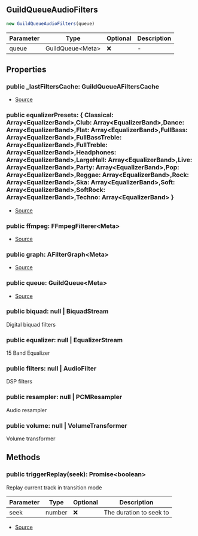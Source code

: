 ## GuildQueueAudioFilters

```typescript
new GuildQueueAudioFilters(queue)
```
| Parameter | Type | Optional | Description |
| ----------- | ----------- | ----------- | ----------- |
| queue | GuildQueue\<Meta> | ❌ | - |

## Properties
### public  _lastFiltersCache: GuildQueueAFiltersCache
- [Source](https://github.com/Androz2091/discord-player/blob/e31bc2a/packages/discord-player/src/Structures/GuildQueueAudioFilters.ts#L193)
### public  equalizerPresets: \{ Classical: Array\<EqualizerBand>,Club: Array\<EqualizerBand>,Dance: Array\<EqualizerBand>,Flat: Array\<EqualizerBand>,FullBass: Array\<EqualizerBand>,FullBassTreble: Array\<EqualizerBand>,FullTreble: Array\<EqualizerBand>,Headphones: Array\<EqualizerBand>,LargeHall: Array\<EqualizerBand>,Live: Array\<EqualizerBand>,Party: Array\<EqualizerBand>,Pop: Array\<EqualizerBand>,Reggae: Array\<EqualizerBand>,Rock: Array\<EqualizerBand>,Ska: Array\<EqualizerBand>,Soft: Array\<EqualizerBand>,SoftRock: Array\<EqualizerBand>,Techno: Array\<EqualizerBand> }
- [Source](https://github.com/Androz2091/discord-player/blob/e31bc2a/packages/discord-player/src/Structures/GuildQueueAudioFilters.ts#L192)
### public  ffmpeg: FFmpegFilterer\<Meta>
- [Source](https://github.com/Androz2091/discord-player/blob/e31bc2a/packages/discord-player/src/Structures/GuildQueueAudioFilters.ts#L191)
### public  graph: AFilterGraph\<Meta>
- [Source](https://github.com/Androz2091/discord-player/blob/e31bc2a/packages/discord-player/src/Structures/GuildQueueAudioFilters.ts#L190)
### public  queue: GuildQueue\<Meta>
- [Source](https://github.com/Androz2091/discord-player/blob/e31bc2a/packages/discord-player/src/Structures/GuildQueueAudioFilters.ts#L200)
### public  biquad: null \| BiquadStream
Digital biquad filters
### public  equalizer: null \| EqualizerStream
15 Band Equalizer
### public  filters: null \| AudioFilter
DSP filters
### public  resampler: null \| PCMResampler
Audio resampler
### public  volume: null \| VolumeTransformer
Volume transformer
## Methods
### public  triggerReplay(seek): Promise\<boolean>
Replay current track in transition mode




| Parameter | Type | Optional | Description |
| ----------- | ----------- | ----------- | ----------- |
| seek | number | ❌ | The duration to seek to |


- [Source](https://github.com/Androz2091/discord-player/blob/e31bc2a/packages/discord-player/src/Structures/GuildQueueAudioFilters.ts#L245)
